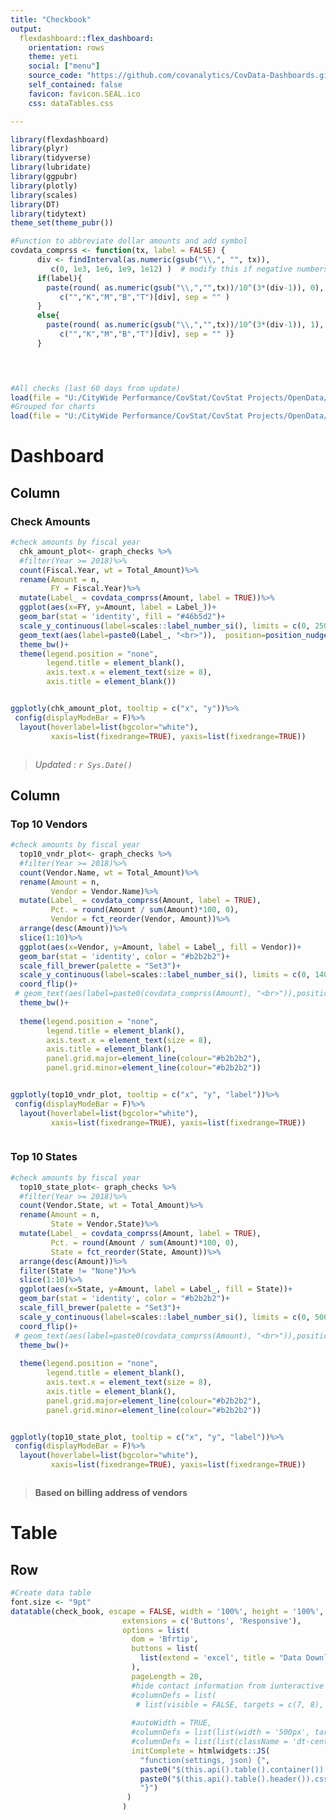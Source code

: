 ---
title: "Checkbook"
output: 
  flexdashboard::flex_dashboard:
    orientation: rows
    theme: yeti
    social: ["menu"]
    source_code: "https://github.com/covanalytics/CovData-Dashboards.git"
    self_contained: false
    favicon: favicon.SEAL.ico
    css: dataTables.css

---

<style>                     
.navbar {
  background-color:#46b5d2;
  border-color:black;
}
.navbar-brand {
font-weight: bold;
}

.dataTables_scrollBody {
    max-height: 100% !important;
}
</style> 

```{r eval=TRUE, message=FALSE, warning=FALSE, cache = TRUE}

library(flexdashboard)
library(plyr)
library(tidyverse)
library(lubridate)
library(ggpubr)
library(plotly)
library(scales)
library(DT)
library(tidytext)
theme_set(theme_pubr())

#Function to abbreviate dollar amounts and add symbol
covdata_comprss <- function(tx, label = FALSE) { 
      div <- findInterval(as.numeric(gsub("\\,", "", tx)), 
         c(0, 1e3, 1e6, 1e9, 1e12) )  # modify this if negative numbers are possible
      if(label){
        paste(round( as.numeric(gsub("\\,","",tx))/10^(3*(div-1)), 0), 
           c("","K","M","B","T")[div], sep = "" )
      }
      else{
        paste(round( as.numeric(gsub("\\,","",tx))/10^(3*(div-1)), 1), 
           c("","K","M","B","T")[div], sep = "" )}
      }
      



#All checks (last 60 days from update)
load(file = "U:/CityWide Performance/CovStat/CovStat Projects/OpenData/checkbook/check_book.RData")
#Grouped for charts
load(file = "U:/CityWide Performance/CovStat/CovStat Projects/OpenData/checkbook/graph_checks.RData")

```


Dashboard
===================================


Column
----------------------------------------------------------------------

### **Check Amounts**

```{r eval = TRUE, echo = FALSE, message = FALSE, warning=FALSE, cache=FALSE}

#check amounts by fiscal year
  chk_amount_plot<- graph_checks %>%
  #filter(Year >= 2018)%>%
  count(Fiscal.Year, wt = Total_Amount)%>%
  rename(Amount = n, 
         FY = Fiscal.Year)%>%
  mutate(Label_ = covdata_comprss(Amount, label = TRUE))%>%
  ggplot(aes(x=FY, y=Amount, label = Label_))+
  geom_bar(stat = 'identity', fill = "#46b5d2")+
  scale_y_continuous(label=scales::label_number_si(), limits = c(0, 25000000), )+
  geom_text(aes(label=paste0(Label_, "<br>")),  position=position_nudge(0.0), size = 3.3)+
  theme_bw()+
  theme(legend.position = "none",
        legend.title = element_blank(),
        axis.text.x = element_text(size = 8),
        axis.title = element_blank())


ggplotly(chk_amount_plot, tooltip = c("x", "y"))%>%
 config(displayModeBar = F)%>%
  layout(hoverlabel=list(bgcolor="white"),
         xaxis=list(fixedrange=TRUE), yaxis=list(fixedrange=TRUE))



```
> *Updated : `r Sys.Date()`*

Column
----------------------------------------------------------------------
 
### **Top 10 Vendors**

```{r eval = TRUE, echo = FALSE, message = FALSE, warning=FALSE, cache=FALSE}

#check amounts by fiscal year
  top10_vndr_plot<- graph_checks %>%
  #filter(Year >= 2018)%>%
  count(Vendor.Name, wt = Total_Amount)%>%
  rename(Amount = n, 
         Vendor = Vendor.Name)%>%
  mutate(Label_ = covdata_comprss(Amount, label = TRUE),
         Pct. = round(Amount / sum(Amount)*100, 0),
         Vendor = fct_reorder(Vendor, Amount))%>%
  arrange(desc(Amount))%>%
  slice(1:10)%>%
  ggplot(aes(x=Vendor, y=Amount, label = Label_, fill = Vendor))+
  geom_bar(stat = 'identity', color = "#b2b2b2")+
  scale_fill_brewer(palette = "Set3")+
  scale_y_continuous(label=scales::label_number_si(), limits = c(0, 14000000))+
  coord_flip()+
 # geom_text(aes(label=paste0(covdata_comprss(Amount), "<br>")),position=position_nudge(0.0, -0.5),  size = 2.9)+
  theme_bw()+
  
  theme(legend.position = "none",
        legend.title = element_blank(),
        axis.text.x = element_text(size = 8),
        axis.title = element_blank(),
        panel.grid.major=element_line(colour="#b2b2b2"),
        panel.grid.minor=element_line(colour="#b2b2b2"))


ggplotly(top10_vndr_plot, tooltip = c("x", "y", "label"))%>%
 config(displayModeBar = F)%>%
  layout(hoverlabel=list(bgcolor="white"),
         xaxis=list(fixedrange=TRUE), yaxis=list(fixedrange=TRUE))



```

 
### **Top 10 States**

```{r eval = TRUE, echo = FALSE, message = FALSE, warning=FALSE, cache=FALSE}

#check amounts by fiscal year
  top10_state_plot<- graph_checks %>%
  #filter(Year >= 2018)%>%
  count(Vendor.State, wt = Total_Amount)%>%
  rename(Amount = n, 
         State = Vendor.State)%>%
  mutate(Label_ = covdata_comprss(Amount, label = TRUE),
         Pct. = round(Amount / sum(Amount)*100, 0),
         State = fct_reorder(State, Amount))%>%
  arrange(desc(Amount))%>%
  filter(State != "None")%>%
  slice(1:10)%>%
  ggplot(aes(x=State, y=Amount, label = Label_, fill = State))+
  geom_bar(stat = 'identity', color = "#b2b2b2")+
  scale_fill_brewer(palette = "Set3")+
  scale_y_continuous(label=scales::label_number_si(), limits = c(0, 50000000))+
  coord_flip()+
 # geom_text(aes(label=paste0(covdata_comprss(Amount), "<br>")),position=position_nudge(0.0, -0.5),  size = 2.9)+
  theme_bw()+
  
  theme(legend.position = "none",
        legend.title = element_blank(),
        axis.text.x = element_text(size = 8),
        axis.title = element_blank(),
        panel.grid.major=element_line(colour="#b2b2b2"),
        panel.grid.minor=element_line(colour="#b2b2b2"))


ggplotly(top10_state_plot, tooltip = c("x", "y", "label"))%>%
 config(displayModeBar = F)%>%
  layout(hoverlabel=list(bgcolor="white"),
         xaxis=list(fixedrange=TRUE), yaxis=list(fixedrange=TRUE))



```
> **Based on billing address of vendors**

Table
===================================

Row
-------------------------------------------------------------------

```{r  eval = TRUE, echo = FALSE, message = FALSE, warning=FALSE, cache=FALSE}
#Create data table
font.size <- "9pt"
datatable(check_book, escape = FALSE, width = '100%', height = '100%', filter = 'none',  
                         extensions = c('Buttons', 'Responsive'), 
                         options = list(
                           dom = 'Bfrtip',
                           buttons = list(
                             list(extend = 'excel', title = "Data Download")
                           ),
                           pageLength = 20,
                           #hide contact information from iunteractive table
                           #columnDefs = list(
                            # list(visible = FALSE, targets = c(7, 8), searchable = TRUE)),
                             
                           #autoWidth = TRUE,
                           #columnDefs = list(list(width = '500px', targets = c(1, 2, 3))),
                           #columnDefs = list(list(className = 'dt-center', targets = 1:4)),
                           initComplete = htmlwidgets::JS(
                             "function(settings, json) {",
                             paste0("$(this.api().table().container()).css({'font-size': '", font.size, "'});"),
                             paste0("$(this.api().table().header()).css({'background-color': '#46b5d2', 'color': 'black'});"),
                             "}")
                          )
                         )



```

